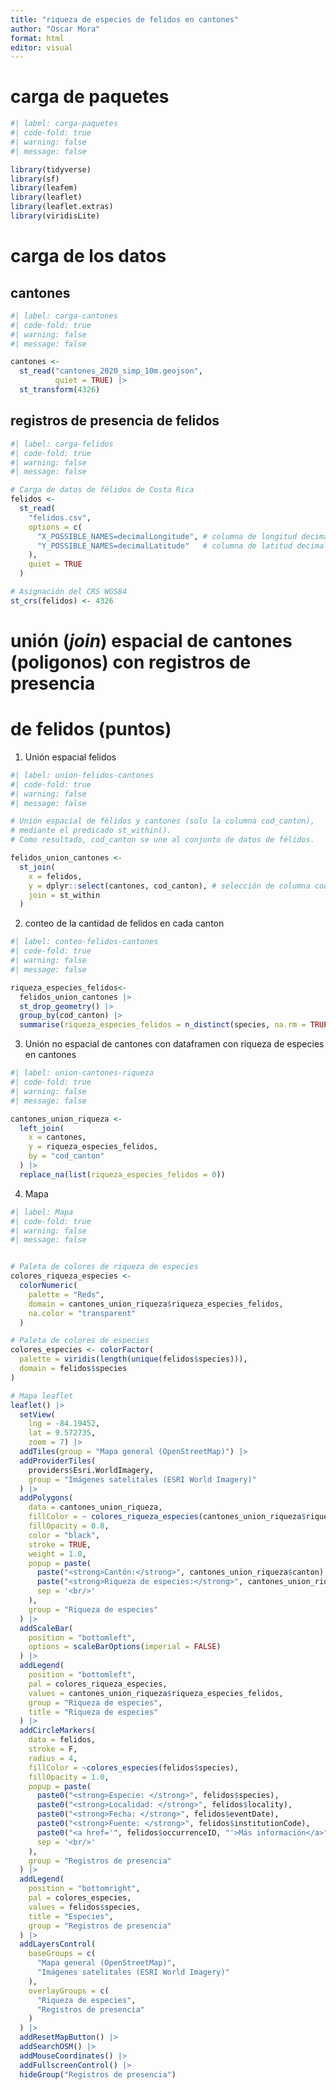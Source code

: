 ---
title: "riqueza de especies de felidos en cantones"
author: "Oscar Mora"
format: html
editor: visual
---

# carga de paquetes 
```{r}
#| label: carga-paquetes 
#| code-fold: true
#| warning: false
#| message: false

library(tidyverse)
library(sf)
library(leafem)
library(leaflet)
library(leaflet.extras)
library(viridisLite)
```

# carga de los datos 

## cantones 
```{r}
#| label: carga-cantones
#| code-fold: true
#| warning: false
#| message: false

cantones <- 
  st_read("cantones_2020_simp_10m.geojson",
          quiet = TRUE) |> 
  st_transform(4326)
```

## registros de presencia de felidos 
```{r}
#| label: carga-felidos
#| code-fold: true
#| warning: false
#| message: false

# Carga de datos de félidos de Costa Rica
felidos <-
  st_read(
    "felidos.csv",
    options = c(
      "X_POSSIBLE_NAMES=decimalLongitude", # columna de longitud decimal
      "Y_POSSIBLE_NAMES=decimalLatitude"   # columna de latitud decimal
    ),
    quiet = TRUE
  )

# Asignación del CRS WGS84
st_crs(felidos) <- 4326
```

# unión (*join*) espacial de cantones (poligonos) con registros de presencia
# de felidos (puntos)

1. Unión espacial felidos 
```{r}
#| label: union-felidos-cantones
#| code-fold: true
#| warning: false
#| message: false

# Unión espacial de félidos y cantones (solo la columna cod_canton),
# mediante el predicado st_within().
# Como resultado, cod_canton se une al conjunto de datos de félidos.

felidos_union_cantones <-
  st_join(
    x = felidos,
    y = dplyr::select(cantones, cod_canton), # selección de columna cod_canton,
    join = st_within
  )
```


2. conteo de la cantidad de felidos en cada canton 
```{r}
#| label: conteo-felidos-cantones
#| code-fold: true
#| warning: false
#| message: false

riqueza_especies_felidos<-
  felidos_union_cantones |>
  st_drop_geometry() |>
  group_by(cod_canton) |>
  summarise(riqueza_especies_felidos = n_distinct(species, na.rm = TRUE))

```

3. Unión no espacial de cantones con dataframen con riqueza de especies en cantones 
```{r}
#| label: union-cantones-riqueza
#| code-fold: true
#| warning: false
#| message: false

cantones_union_riqueza <-
  left_join(
    x = cantones,
    y = riqueza_especies_felidos,
    by = "cod_canton"
  ) |>
  replace_na(list(riqueza_especies_felidos = 0))
```

4. Mapa 
```{r}
#| label: Mapa
#| code-fold: true
#| warning: false
#| message: false


# Paleta de colores de riqueza de especies
colores_riqueza_especies <-
  colorNumeric(
    palette = "Reds",
    domain = cantones_union_riqueza$riqueza_especies_felidos,
    na.color = "transparent"
  )

# Paleta de colores de especies
colores_especies <- colorFactor(
  palette = viridis(length(unique(felidos$species))), 
  domain = felidos$species
)

# Mapa leaflet
leaflet() |>
  setView(
    lng = -84.19452,
    lat = 9.572735,
    zoom = 7) |>
  addTiles(group = "Mapa general (OpenStreetMap)") |>
  addProviderTiles(
    providers$Esri.WorldImagery, 
    group = "Imágenes satelitales (ESRI World Imagery)"
  ) |> 
  addPolygons(
    data = cantones_union_riqueza,
    fillColor = ~ colores_riqueza_especies(cantones_union_riqueza$riqueza_especies_felidos),
    fillOpacity = 0.8,
    color = "black",
    stroke = TRUE,
    weight = 1.0,
    popup = paste(
      paste("<strong>Cantón:</strong>", cantones_union_riqueza$canton),
      paste("<strong>Riqueza de especies:</strong>", cantones_union_riqueza$riqueza_especies_felidos),
      sep = '<br/>'
    ),
    group = "Riqueza de especies"
  ) |>
  addScaleBar(
    position = "bottomleft", 
    options = scaleBarOptions(imperial = FALSE)
  ) |>    
  addLegend(
    position = "bottomleft",
    pal = colores_riqueza_especies,
    values = cantones_union_riqueza$riqueza_especies_felidos,
    group = "Riqueza de especies",
    title = "Riqueza de especies"
  ) |>
  addCircleMarkers(
    data = felidos,
    stroke = F,
    radius = 4,
    fillColor = ~colores_especies(felidos$species),
    fillOpacity = 1.0,
    popup = paste(
      paste0("<strong>Especie: </strong>", felidos$species),
      paste0("<strong>Localidad: </strong>", felidos$locality),
      paste0("<strong>Fecha: </strong>", felidos$eventDate),
      paste0("<strong>Fuente: </strong>", felidos$institutionCode),
      paste0("<a href='", felidos$occurrenceID, "'>Más información</a>"),
      sep = '<br/>'
    ),    
    group = "Registros de presencia"
  ) |>  
  addLegend(
    position = "bottomright",    
    pal = colores_especies,
    values = felidos$species,
    title = "Especies",
    group = "Registros de presencia"    
  ) |>  
  addLayersControl(
    baseGroups = c(
      "Mapa general (OpenStreetMap)", 
      "Imágenes satelitales (ESRI World Imagery)"
    ),
    overlayGroups = c(
      "Riqueza de especies",
      "Registros de presencia"
    )
  ) |>
  addResetMapButton() |>
  addSearchOSM() |>
  addMouseCoordinates() |>
  addFullscreenControl() |>
  hideGroup("Registros de presencia") 
```










